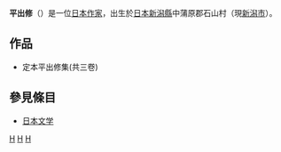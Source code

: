 {{japanese|japanese=平出修|kana=ひらいで しゅう|romaji=Hiraide Shu}}
'''平出修'''（{{bd|1878年|4月3日|1914年|3月17日}}）是一位[[日本|日本]][[作家|作家]]，出生於[[日本|日本]][[新潟縣|新潟縣]]中蒲原郡石山村（現[[新潟市|新潟市]]）。

==作品==
*定本平出修集(共三卷)
==參見條目==
*[[日本文学|日本文学]]
{{Authority control}}
{{Japan-writer-stub}}
[[Category:日本作家|H]]
[[Category:新潟縣出身人物|H]]
[[Category:明治大學校友|H]]